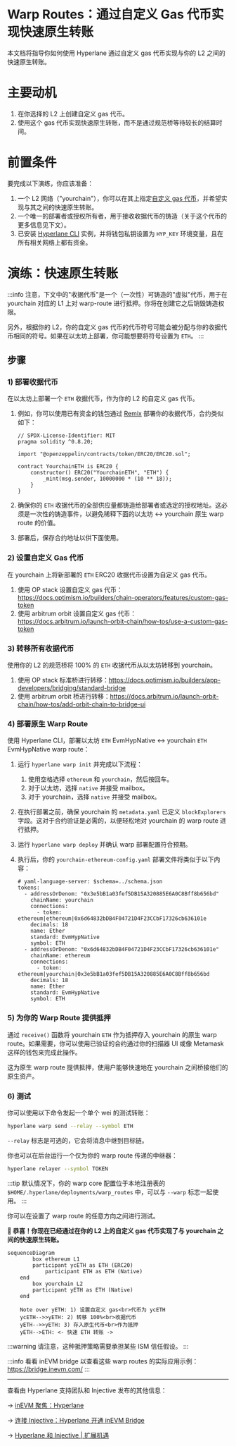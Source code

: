 # Warp Routes：通过自定义 Gas 代币实现快速原生转账

本文档将指导你如何使用 Hyperlane 通过自定义 gas 代币实现与你的 L2 之间的快速原生转账。

# 主要动机

1. 在你选择的 L2 上创建自定义 gas 代币。
2. 使用这个 gas 代币实现快速原生转账，而不是通过规范桥等待较长的结算时间。

# 前置条件

要完成以下演练，你应该准备：

1. 一个 L2 网络（"yourchain"），你可以在其上指定[自定义 gas 代币](https://docs.arbitrum.io/launch-orbit-chain/how-tos/use-a-custom-gas-token)，并希望实现与其之间的快速原生转账。
2. 一个唯一的部署者或授权所有者，用于接收收据代币的铸造（关于这个代币的更多信息见下文）。
3. 已安装 [Hyperlane CLI](https://docs.hyperlane.xyz/docs/reference/cli) 实例，并将钱包私钥设置为 `HYP_KEY` 环境变量，且在所有相关网络上都有资金。

# 演练：快速原生转账

:::info
注意，下文中的"收据代币"是一个（一次性）可铸造的"虚拟"代币，用于在 yourchain 对应的 L1 上对 warp-route 进行抵押。你将在创建它之后销毁铸造权限。

另外，根据你的 L2，你的自定义 gas 代币的代币符号可能会被分配与你的收据代币相同的符号。如果在以太坊上部署，你可能想要将符号设置为 `ETH`。
:::

## 步骤

### 1) 部署收据代币

在以太坊上部署一个 `ETH` 收据代币，作为你的 L2 的自定义 gas 代币。

1. 例如，你可以使用已有资金的钱包通过 [Remix](https://remix.ethereum.org/) 部署你的收据代币，合约类似如下：

    ```solidity
    // SPDX-License-Identifier: MIT
    pragma solidity ^0.8.20;

    import "@openzeppelin/contracts/token/ERC20/ERC20.sol";

    contract YourchainETH is ERC20 {
        constructor() ERC20("YourchainETH", "ETH") {
            _mint(msg.sender, 10000000 * (10 ** 18));
        }
    }
    ```

2. 确保你的 `ETH` 收据代币的全部供应量都铸造给部署者或选定的授权地址。这必须是一次性的铸造事件，以避免稀释下面的以太坊 ↔ yourchain 原生 warp route 的价值。
3. 部署后，保存合约地址以供下面使用。

### 2) 设置自定义 Gas 代币

在 yourchain 上将新部署的 `ETH` ERC20 收据代币设置为自定义 gas 代币。

1. 使用 OP stack 设置自定义 gas 代币：https://docs.optimism.io/builders/chain-operators/features/custom-gas-token
2. 使用 arbitrum orbit 设置自定义 gas 代币：https://docs.arbitrum.io/launch-orbit-chain/how-tos/use-a-custom-gas-token

### 3) 转移所有收据代币

使用你的 L2 的规范桥将 100% 的 `ETH` 收据代币从以太坊转移到 yourchain。

1. 使用 OP stack 标准桥进行转移：https://docs.optimism.io/builders/app-developers/bridging/standard-bridge
2. 使用 arbitrum orbit 桥进行转移：https://docs.arbitrum.io/launch-orbit-chain/how-tos/add-orbit-chain-to-bridge-ui

### 4) 部署原生 Warp Route

使用 Hyperlane CLI，部署以太坊 `ETH` EvmHypNative ↔ yourchain `ETH` EvmHypNative warp route：

1. 运行 `hyperlane warp init` 并完成以下流程：
    1. 使用空格选择 `ethereum` 和 `yourchain`，然后按回车。
    2. 对于以太坊，选择 `native` 并接受 mailbox。
    3. 对于 yourchain，选择 `native` 并接受 mailbox。
2. 在执行部署之前，确保 yourchain 的 `metadata.yaml` 已定义 `blockExplorers` 字段。这对于合约验证是必需的，以便轻松地对 yourchain 的 warp route 进行抵押。
3. 运行 `hyperlane warp deploy` 并确认 warp 部署配置符合预期。
4. 执行后，你的 `yourchain-ethereum-config.yaml` 部署文件将类似于以下内容：

    ```solidity
    # yaml-language-server: $schema=../schema.json
    tokens:
      - addressOrDenom: "0x3e5bB1a03fef5DB15A320885E6A0C8Bff8b656bd"
        chainName: yourchain
        connections:
          - token: ethereum|ethereum|0x6d64832bDB4F04721D4F23CCbF17326cb636101e
        decimals: 18
        name: Ether
        standard: EvmHypNative
        symbol: ETH
      - addressOrDenom: "0x6d64832bDB4F04721D4F23CCbF17326cb636101e"
        chainName: ethereum
        connections:
          - token: ethereum|yourchain|0x3e5bB1a03fef5DB15A320885E6A0C8Bff8b656bd
        decimals: 18
        name: Ether
        standard: EvmHypNative
        symbol: ETH
    ```

### 5) 为你的 Warp Route 提供抵押

通过 `receive()` 函数将 yourchain `ETH` 作为抵押存入 yourchain 的原生 warp route。如果需要，你可以使用已验证的合约通过你的扫描器 UI 或像 Metamask 这样的钱包来完成此操作。

这为原生 warp route 提供抵押，使用户能够快速地在 yourchain 之间桥接他们的原生资产。

### 6) 测试

你可以使用以下命令发起一个单个 wei 的测试转账：

```bash
hyperlane warp send --relay --symbol ETH
```

`--relay` 标志是可选的，它会将消息中继到目标链。

你也可以在后台运行一个仅为你的 warp route 传递的中继器：
```bash
hyperlane relayer --symbol TOKEN
```

:::tip
默认情况下，你的 warp core 配置位于本地注册表的 `$HOME/.hyperlane/deployments/warp_routes` 中，可以与 `--warp` 标志一起使用。
:::

你可以在设置了 warp route 的任意方向之间进行测试。

**🎉 恭喜！你现在已经通过在你的 L2 上的自定义 gas 代币实现了与 yourchain 之间的快速原生转账。**

```mermaid
sequenceDiagram
		box ethereum L1
	    participant ycETH as ETH (ERC20)
			participant ETH as ETH (Native)
    end
		box yourchain L2
	    participant yETH as ETH (Native)
    end

    Note over yETH: 1) 设置自定义 gas<br>代币为 ycETH
    ycETH-->>yETH: 2) 转移 100%<br>收据代币
    yETH-->>yETH: 3) 存入原生代币<br>作为抵押
    yETH-->ETH: <- 快速 ETH 转账 ->
```

:::warning
请注意，这种抵押策略需要承担某些 ISM 信任假设。
:::

:::info
看看 inEVM bridge 以查看这些 warp routes 的实际应用示例：https://bridge.inevm.com/
:::

---

查看由 Hyperlane 支持团队和 Injective 发布的其他信息：

→ [inEVM 聚焦：Hyperlane](https://blog.injective.com/en/inevm-spotlight-hyperlane-2/)

→ [连接 Injective：Hyperlane 开通 inEVM Bridge](https://medium.com/hyperlane/connecting-injective-hyperlane-opens-the-inevm-bridge-6f1d3edf0ff8)

→ [Hyperlane 和 Injective | 扩展机遇](https://medium.com/@kobriyyu/hyperlane-and-injective-expanding-opportunities-8ce170b72da7)
